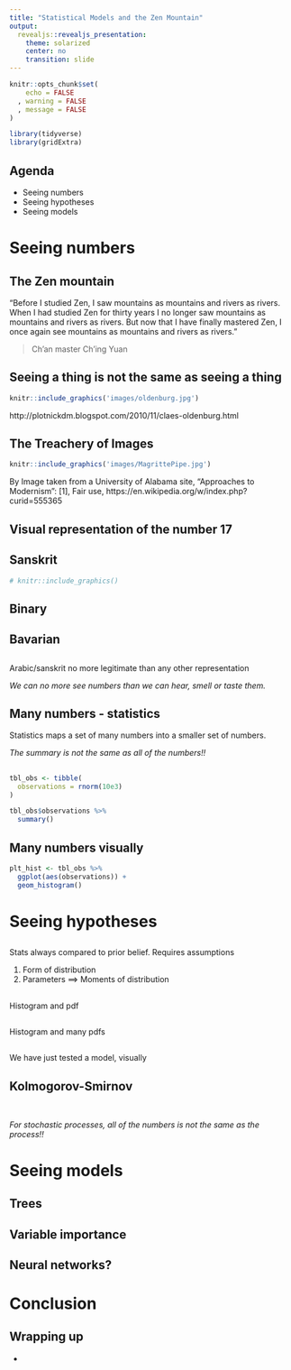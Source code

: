 ```yaml
---
title: "Statistical Models and the Zen Mountain"
output: 
  revealjs::revealjs_presentation:
    theme: solarized
    center: no
    transition: slide
---
```


```r
knitr::opts_chunk$set(
    echo = FALSE
  , warning = FALSE
  , message = FALSE
)

library(tidyverse)
library(gridExtra)
```

## Agenda

* Seeing numbers
* Seeing hypotheses
* Seeing models

# Seeing numbers

## The Zen mountain

“Before I studied Zen, I saw mountains as mountains and rivers as rivers. When I had studied Zen for thirty years I no longer saw mountains as mountains and rivers as rivers. But now that I have finally mastered Zen, I once again see mountains as mountains and rivers as rivers.”

> Ch’an master Ch’ing Yuan

## Seeing a thing is not the same as seeing a thing

```r
knitr::include_graphics('images/oldenburg.jpg')
```

http://plotnickdm.blogspot.com/2010/11/claes-oldenburg.html

## The Treachery of Images

```r
knitr::include_graphics('images/MagrittePipe.jpg')
```

By Image taken from a University of Alabama site, "Approaches to Modernism": [1], Fair use, https://en.wikipedia.org/w/index.php?curid=555365

## Visual representation of the number 17

## Sanskrit

```r
# knitr::include_graphics()
```

## Binary

## Bavarian

## 

Arabic/sanskrit no more legitimate than any other representation

_We can no more see numbers than we can hear, smell or taste them._

## Many numbers - statistics

Statistics maps a set of many numbers into a smaller set of numbers.

_The summary is not the same as all of the numbers!!_

##

```r
tbl_obs <- tibble(
  observations = rnorm(10e3)
)

tbl_obs$observations %>% 
  summary()
```

## Many numbers visually

```r
plt_hist <- tbl_obs %>% 
  ggplot(aes(observations)) + 
  geom_histogram()
```


# Seeing hypotheses

## 

Stats always compared to prior belief. Requires assumptions

1. Form of distribution
2. Parameters ==> Moments of distribution

## 

Histogram and pdf

##

Histogram and many pdfs

## 

We have just tested a model, visually

## Kolmogorov-Smirnov

```r

```

##

_For stochastic processes, all of the numbers is not the same as the process!!_

# Seeing models

## 

## Trees

## Variable importance



## Neural networks?

# Conclusion

## Wrapping up

* 